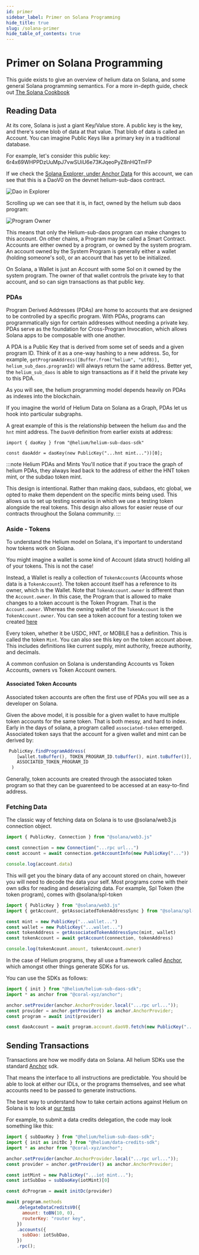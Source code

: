 ```yaml
---
id: primer
sidebar_label: Primer on Solana Programming
hide_title: true
slug: /solana-primer
hide_table_of_contents: true
---
```


# Primer on Solana Programming

This guide exists to give an overview of helium data on Solana, and some general Solana programming
semantics. For a more in-depth guide, check out [The Solana Cookbook](https://solanacookbook.com/core-concepts/accounts.html)

## Reading Data

At its core, Solana is just a giant Key/Value store. A public key is the key, and there's some blob of data at that value. That blob of data is called an Account.
You can imagine Public Keys like a primary key in a traditional database. 

For example, let's consider this public key: 6r4x69WHPPDzUuMpJ7vwSUiU6e73KJqeoPyZ8nHQTmFP

If we check the [Solana Explorer, under Anchor Data](https://explorer.solana.com/address/6r4x69WHPPDzUuMpJ7vwSUiU6e73KJqeoPyZ8nHQTmFP/anchor-account?cluster=devnet) for this account, we can 
see that this is a DaoV0 on the devnet helium-sub-daos contract. 

![Dao in Explorer](/img/solana/dao-in-explorer.png)

Scrolling up we can see that it is, in fact, owned by the helium sub daos program:

![Program Owner](/img/solana/program-owner.png)

This means that only the Helium-sub-daos program can make changes to this account. On other chains,
a Program may be called a Smart Contract. Accounts are either owned by a program, or owned by the system
program. An account owned by the System Program is generally either a wallet (holding someone's sol), or an
account that has yet to be initialized. 

On Solana, a Wallet is just an Account with some Sol on it owned by the system program. The owner
of that wallet controls the private key to that account, and so can sign transactions as that public key.

### PDAs

Program Derived Addresses (PDAs) are home to accounts that are designed to be controlled by a specific program. With PDAs, programs can programmatically sign for certain addresses without needing a private key. PDAs serve as the foundation for Cross-Program Invocation, which allows Solana apps to be composable with one another.


A PDA is a Public Key that is derived from some set of seeds and a given program ID. Think
of it as a one-way hashing to a new address. So, for example, `getProgramAddress([Buffer.from("helium", "utf8)], helium_sub_daos.programId)` will
always return the same address. Better yet, the `helium_sub_daos` is able to sign transactions as if it held the private key to this PDA.

As you will see, the helium programming model depends heavily on PDAs as indexes into the blockchain.

If you imagine the world of Helium Data on Solana as a Graph, PDAs let us hook into particular subgraphs. 

A great example of this is the relationship between the helium `dao` and the `hnt` mint address. The
`DaoV0` definition from earlier exists at address:

```
import { daoKey } from "@helium/helium-sub-daos-sdk"

const daoAddr = daoKey(new PublicKey("...hnt mint..."))[0];
```


:::note Helium PDAs and Mints
You'll notice that if you trace the graph of helium PDAs, they always lead back to the address of either the HNT token mint, or the subdao token mint.

This design is intentional. Rather than making daos, subdaos, etc global, we opted to make them dependent on the specific mints being used. This allows
us to set up testing scenarios in which we use a testing token alongside the real tokens. This design also allows for easier reuse of our contracts
throughout the Solana community. 
:::

### Aside - Tokens

To understand the Helium model on Solana, it's important to understand how tokens work on Solana.

You might imagine a wallet is some kind of Account (data struct) holding all of your tokens. This is not the case!

Instead, a Wallet is really a collection of `TokenAccount`s (Accounts whose data is a `TokenAccount`). 
The token account itself has a reference to its owner, which is the Wallet. Note that `TokenAccount.owner` is different than the 
`Account.owner`. In this case, the Program that is allowed to make changes to a token account is the Token Program.
That is the `Account.owner`. Whereas the owning wallet of the `TokenAccount` is the `TokenAccount.owner`. You can see
a token account for a testing token we created [here](https://explorer.solana.com/address/BM9kx8NZGNThVr6HnBJo1CR5Jvk5Zc3EEy7wWztaJHS2?cluster=devnet)

Every token, whether it be USDC, HNT, or MOBILE has a definition. This is called the token `Mint`. You can
also see this key on the token account above. This includes definitions like current supply, mint authority, freeze authority,
and decimals. 

A common confusion on Solana is understanding Accounts vs Token Accounts, owners vs Token Account owners.

#### Associated Token Accounts

Associated token accounts are often the first use of PDAs you will see as a developer on Solana.

Given the above model, it is possible for a given wallet to have multiple token accounts for the same token. That is both messy, and
hard to index. Early in the days of solana, a program called `associated-token` emerged. Associated token says that the account for a given 
wallet and mint can be derived by:

```js
 PublicKey.findProgramAddress(
    [wallet.toBuffer(), TOKEN_PROGRAM_ID.toBuffer(), mint.toBuffer()],
    ASSOCIATED_TOKEN_PROGRAM_ID
  )
```

Generally, token accounts are created through the associated token program so that they can
be guarenteed to be accessed at an easy-to-find address.


### Fetching Data

The classic way of fetching data on Solana is to use @solana/web3.js connection object.

```js
import { PublicKey, Connection } from "@solana/web3.js"

const connection = new Connection("...rpc url...")
const account = await connection.getAccountInfo(new PublicKey("..."))

console.log(account.data)
```

This will get you the binary data of any account stored on chain, however you will need to decode
the data your self. Most programs come with their own sdks for reading and deserializing data. For
example, Spl Token (the token program), comes with @solana/spl-token


```js
import { PublicKey } from "@solana/web3.js"
import { getAccount, getAssociatedTokenAddressSync } from "@solana/spl-token"

const mint = new PublicKey("...wallet...")
const wallet = new PublicKey("...wallet...")
const tokenAddress = getAssociatedTokenAddressSync(mint, wallet)
const tokenAccount = await getAccount(connection, tokenAddress)

console.log(tokenAcount.amount, tokenAccount.owner)
```

In the case of Helium programs, they all use a framework called [Anchor](https://github.com/coral-xyz/anchor),
which amongst other things generate SDKs for us. 

You can use the SDKs as follows:


```js
import { init } from "@helium/helium-sub-daos-sdk";
import * as anchor from "@coral-xyz/anchor";

anchor.setProvider(anchor.AnchorProvider.local("...rpc url..."));
const provider = anchor.getProvider() as anchor.AnchorProvider;
const program = await init(provider)

const daoAccount = await program.account.daoV0.fetch(new PublicKey("...dao key..."))
```


## Sending Transactions

Transactions are how we modify data on Solana. All helium SDKs use the standard [Anchor](https://github.com/coral-xyz/anchor) sdk.

That means the interface to all instructions are predictable. You should be able to look at either our IDLs,
or the programs themselves, and see what accounts need to be passed to generate instructions. 

The best way to understand how to take certain actions against Helium on Solana is to look at 
[our tests](https://github.com/helium/helium-program-library/tree/master/tests)


For example, to submit a data credits delegation, the code may look something like this:

```js
import { subDaoKey } from "@helium/helium-sub-daos-sdk";
import { init as initDc } from "@helium/data-credits-sdk";
import * as anchor from "@coral-xyz/anchor";

anchor.setProvider(anchor.AnchorProvider.local("...rpc url..."));
const provider = anchor.getProvider() as anchor.AnchorProvider;

const iotMint = new PublicKey("...iot mint...");
const iotSubDao = subDaoKey(iotMint)[0]

const dcProgram = await initDc(provider)

await program.methods
    .delegateDataCreditsV0({
      amount: toBN(10, 0),
      routerKey: "router key",
    })
    .accounts({
      subDao: iotSubDao,
    })
    .rpc();
```

